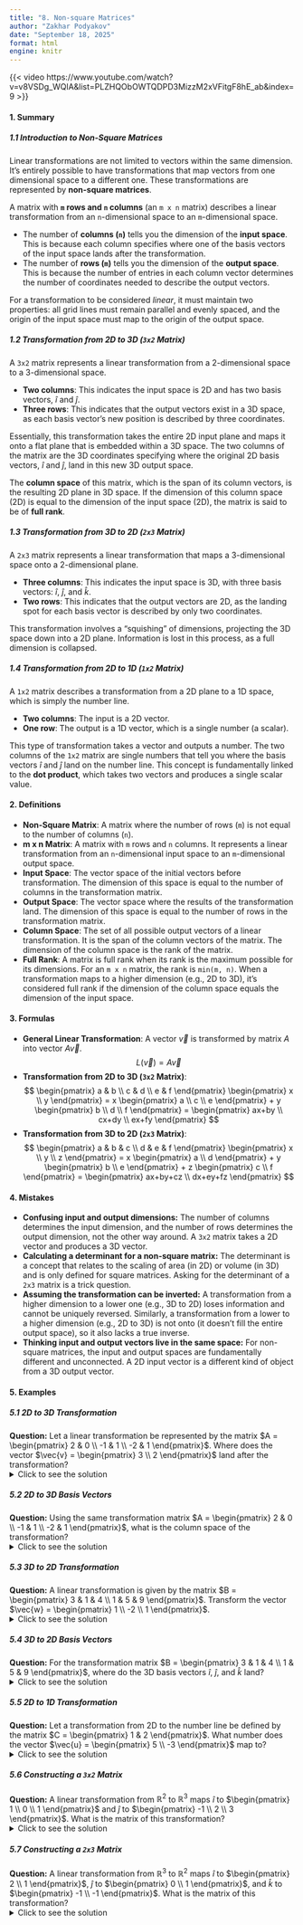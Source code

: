 ```yaml
---
title: "8. Non-square Matrices"
author: "Zakhar Podyakov"
date: "September 18, 2025"
format: html
engine: knitr
---
```


{{< video https://www.youtube.com/watch?v=v8VSDg_WQlA&list=PLZHQObOWTQDPD3MizzM2xVFitgF8hE_ab&index=9 >}}

<!-- [QUIZ]() | [FLASHCARDS]() -->

#### **1. Summary**

##### **1.1 Introduction to Non-Square Matrices**
Linear transformations are not limited to vectors within the same dimension. It's entirely possible to have transformations that map vectors from one dimensional space to a different one. These transformations are represented by **non-square matrices**.

A matrix with **`m` rows and `n` columns** (an `m x n` matrix) describes a linear transformation from an `n`-dimensional space to an `m`-dimensional space.

-   The number of **columns (`n`)** tells you the dimension of the **input space**. This is because each column specifies where one of the basis vectors of the input space lands after the transformation.
-   The number of **rows (`m`)** tells you the dimension of the **output space**. This is because the number of entries in each column vector determines the number of coordinates needed to describe the output vectors.

For a transformation to be considered *linear*, it must maintain two properties: all grid lines must remain parallel and evenly spaced, and the origin of the input space must map to the origin of the output space.

##### **1.2 Transformation from 2D to 3D (`3x2` Matrix)**
A `3x2` matrix represents a linear transformation from a 2-dimensional space to a 3-dimensional space.

-   **Two columns**: This indicates the input space is 2D and has two basis vectors, $\hat{i}$ and $\hat{j}$.
-   **Three rows**: This indicates that the output vectors exist in a 3D space, as each basis vector's new position is described by three coordinates.

Essentially, this transformation takes the entire 2D input plane and maps it onto a flat plane that is embedded within a 3D space. The two columns of the matrix are the 3D coordinates specifying where the original 2D basis vectors, $\hat{i}$ and $\hat{j}$, land in this new 3D output space.

The **column space** of this matrix, which is the span of its column vectors, is the resulting 2D plane in 3D space. If the dimension of this column space (2D) is equal to the dimension of the input space (2D), the matrix is said to be of **full rank**.

<!-- DIAGRAM HERE -->

##### **1.3 Transformation from 3D to 2D (`2x3` Matrix)**
A `2x3` matrix represents a linear transformation that maps a 3-dimensional space onto a 2-dimensional plane.

-   **Three columns**: This indicates the input space is 3D, with three basis vectors: $\hat{i}$, $\hat{j}$, and $\hat{k}$.
-   **Two rows**: This indicates that the output vectors are 2D, as the landing spot for each basis vector is described by only two coordinates.

This transformation involves a "squishing" of dimensions, projecting the 3D space down into a 2D plane. Information is lost in this process, as a full dimension is collapsed.

<!-- DIAGRAM HERE -->

##### **1.4 Transformation from 2D to 1D (`1x2` Matrix)**
A `1x2` matrix describes a transformation from a 2D plane to a 1D space, which is simply the number line.

-   **Two columns**: The input is a 2D vector.
-   **One row**: The output is a 1D vector, which is a single number (a scalar).

This type of transformation takes a vector and outputs a number. The two columns of the `1x2` matrix are single numbers that tell you where the basis vectors $\hat{i}$ and $\hat{j}$ land on the number line. This concept is fundamentally linked to the **dot product**, which takes two vectors and produces a single scalar value.

<!-- DIAGRAM HERE -->

#### **2. Definitions**

-   **Non-Square Matrix**: A matrix where the number of rows (`m`) is not equal to the number of columns (`n`).
-   **m x n Matrix**: A matrix with `m` rows and `n` columns. It represents a linear transformation from an `n`-dimensional input space to an `m`-dimensional output space.
-   **Input Space**: The vector space of the initial vectors before transformation. The dimension of this space is equal to the number of columns in the transformation matrix.
-   **Output Space**: The vector space where the results of the transformation land. The dimension of this space is equal to the number of rows in the transformation matrix.
-   **Column Space**: The set of all possible output vectors of a linear transformation. It is the span of the column vectors of the matrix. The dimension of the column space is the rank of the matrix.
-   **Full Rank**: A matrix is full rank when its rank is the maximum possible for its dimensions. For an `m x n` matrix, the rank is `min(m, n)`. When a transformation maps to a higher dimension (e.g., 2D to 3D), it's considered full rank if the dimension of the column space equals the dimension of the input space.

#### **3. Formulas**

-   **General Linear Transformation**: A vector $\vec{v}$ is transformed by matrix $A$ into vector $A\vec{v}$.
    $$ L(\vec{v}) = A\vec{v} $$
-   **Transformation from 2D to 3D (`3x2` Matrix)**:
    $$ \begin{pmatrix} a & b \\ c & d \\ e & f \end{pmatrix} \begin{pmatrix} x \\ y \end{pmatrix} = x \begin{pmatrix} a \\ c \\ e \end{pmatrix} + y \begin{pmatrix} b \\ d \\ f \end{pmatrix} = \begin{pmatrix} ax+by \\ cx+dy \\ ex+fy \end{pmatrix} $$
-   **Transformation from 3D to 2D (`2x3` Matrix)**:
    $$ \begin{pmatrix} a & b & c \\ d & e & f \end{pmatrix} \begin{pmatrix} x \\ y \\ z \end{pmatrix} = x \begin{pmatrix} a \\ d \end{pmatrix} + y \begin{pmatrix} b \\ e \end{pmatrix} + z \begin{pmatrix} c \\ f \end{pmatrix} = \begin{pmatrix} ax+by+cz \\ dx+ey+fz \end{pmatrix} $$

#### **4. Mistakes**

-   **Confusing input and output dimensions:** The number of columns determines the input dimension, and the number of rows determines the output dimension, not the other way around. A `3x2` matrix takes a 2D vector and produces a 3D vector.
-   **Calculating a determinant for a non-square matrix:** The determinant is a concept that relates to the scaling of area (in 2D) or volume (in 3D) and is only defined for square matrices. Asking for the determinant of a `2x3` matrix is a trick question.
-   **Assuming the transformation can be inverted:** A transformation from a higher dimension to a lower one (e.g., 3D to 2D) loses information and cannot be uniquely reversed. Similarly, a transformation from a lower to a higher dimension (e.g., 2D to 3D) is not onto (it doesn't fill the entire output space), so it also lacks a true inverse.
-   **Thinking input and output vectors live in the same space:** For non-square matrices, the input and output spaces are fundamentally different and unconnected. A 2D input vector is a different kind of object from a 3D output vector.

#### **5. Examples**

##### **5.1 2D to 3D Transformation**
**Question:** Let a linear transformation be represented by the matrix $A = \begin{pmatrix} 2 & 0 \\ -1 & 1 \\ -2 & 1 \end{pmatrix}$. Where does the vector $\vec{v} = \begin{pmatrix} 3 \\ 2 \end{pmatrix}$ land after the transformation?
<details>
<summary>Click to see the solution</summary>

1.  **Multiply the matrix by the vector:**
    $$ A\vec{v} = \begin{pmatrix} 2 & 0 \\ -1 & 1 \\ -2 & 1 \end{pmatrix} \begin{pmatrix} 3 \\ 2 \end{pmatrix} $$
2.  **Calculate the new coordinates:**
    $$ \begin{pmatrix} (2 \cdot 3) + (0 \cdot 2) \\ (-1 \cdot 3) + (1 \cdot 2) \\ (-2 \cdot 3) + (1 \cdot 2) \end{pmatrix} = \begin{pmatrix} 6 + 0 \\ -3 + 2 \\ -6 + 2 \end{pmatrix} = \begin{pmatrix} 6 \\ -1 \\ -4 \end{pmatrix} $$

**Answer:** The vector $\vec{v}$ lands on the point **$\begin{pmatrix} 6 \\ -1 \\ -4 \end{pmatrix}$** in 3D space.
</details>

##### **5.2 2D to 3D Basis Vectors**
**Question:** Using the same transformation matrix $A = \begin{pmatrix} 2 & 0 \\ -1 & 1 \\ -2 & 1 \end{pmatrix}$, what is the column space of the transformation?
<details>
<summary>Click to see the solution</summary>

1.  **Identify the landing spots of the basis vectors:** The columns of the matrix tell us where the basis vectors $\hat{i}$ and $\hat{j}$ land.
    -   $\hat{i}$ lands on $\begin{pmatrix} 2 \\ -1 \\ -2 \end{pmatrix}$.
    -   $\hat{j}$ lands on $\begin{pmatrix} 0 \\ 1 \\ 1 \end{pmatrix}$.
2.  **Describe the column space:** The column space is the span of these two vectors. Geometrically, it is the 2D plane that passes through the origin and is defined by these two vectors in 3D space.

**Answer:** The column space is the 2D plane in $\mathbb{R}^3$ spanned by the vectors **$\begin{pmatrix} 2 \\ -1 \\ -2 \end{pmatrix}$** and **$\begin{pmatrix} 0 \\ 1 \\ 1 \end{pmatrix}$**.
</details>

##### **5.3 3D to 2D Transformation**
**Question:** A linear transformation is given by the matrix $B = \begin{pmatrix} 3 & 1 & 4 \\ 1 & 5 & 9 \end{pmatrix}$. Transform the vector $\vec{w} = \begin{pmatrix} 1 \\ -2 \\ 1 \end{pmatrix}$.
<details>
<summary>Click to see the solution</summary>

1.  **Multiply the matrix by the vector:**
    $$ B\vec{w} = \begin{pmatrix} 3 & 1 & 4 \\ 1 & 5 & 9 \end{pmatrix} \begin{pmatrix} 1 \\ -2 \\ 1 \end{pmatrix} $$
2.  **Calculate the new coordinates:**
    $$ \begin{pmatrix} (3 \cdot 1) + (1 \cdot -2) + (4 \cdot 1) \\ (1 \cdot 1) + (5 \cdot -2) + (9 \cdot 1) \end{pmatrix} = \begin{pmatrix} 3 - 2 + 4 \\ 1 - 10 + 9 \end{pmatrix} = \begin{pmatrix} 5 \\ 0 \end{pmatrix} $$

**Answer:** The vector $\vec{w}$ is mapped to the point **$\begin{pmatrix} 5 \\ 0 \end{pmatrix}$** on the 2D plane.
</details>

##### **5.4 3D to 2D Basis Vectors**
**Question:** For the transformation matrix $B = \begin{pmatrix} 3 & 1 & 4 \\ 1 & 5 & 9 \end{pmatrix}$, where do the 3D basis vectors $\hat{i}$, $\hat{j}$, and $\hat{k}$ land?
<details>
<summary>Click to see the solution</summary>

1.  **Read the columns of the matrix:** Each column corresponds to the landing spot of a basis vector.
    -   The first column is for $\hat{i}$.
    -   The second column is for $\hat{j}$.
    -   The third column is for $\hat{k}$.

**Answer:**
-   $\hat{i}$ lands on **$\begin{pmatrix} 3 \\ 1 \end{pmatrix}$**.
-   $\hat{j}$ lands on **$\begin{pmatrix} 1 \\ 5 \end{pmatrix}$**.
-   $\hat{k}$ lands on **$\begin{pmatrix} 4 \\ 9 \end{pmatrix}$**.
</details>

##### **5.5 2D to 1D Transformation**
**Question:** Let a transformation from 2D to the number line be defined by the matrix $C = \begin{pmatrix} 1 & 2 \end{pmatrix}$. What number does the vector $\vec{u} = \begin{pmatrix} 5 \\ -3 \end{pmatrix}$ map to?
<details>
<summary>Click to see the solution</summary>

1.  **Multiply the matrix by the vector:**
    $$ C\vec{u} = \begin{pmatrix} 1 & 2 \end{pmatrix} \begin{pmatrix} 5 \\ -3 \end{pmatrix} $$
2.  **Calculate the resulting number:**
    $$ (1 \cdot 5) + (2 \cdot -3) = 5 - 6 = -1 $$

**Answer:** The vector $\vec{u}$ maps to the number **-1** on the number line.
</details>

##### **5.6 Constructing a `3x2` Matrix**
**Question:** A linear transformation from $\mathbb{R}^2$ to $\mathbb{R}^3$ maps $\hat{i}$ to $\begin{pmatrix} 1 \\ 0 \\ 1 \end{pmatrix}$ and $\hat{j}$ to $\begin{pmatrix} -1 \\ 2 \\ 3 \end{pmatrix}$. What is the matrix of this transformation?
<details>
<summary>Click to see the solution</summary>

1.  **Recall the rule:** The columns of the transformation matrix are the coordinates of where the basis vectors land.
2.  **Construct the matrix:** The first column is the transformed $\hat{i}$, and the second column is the transformed $\hat{j}$.

**Answer:** The transformation matrix is **$\begin{pmatrix} 1 & -1 \\ 0 & 2 \\ 1 & 3 \end{pmatrix}$**.
</details>

##### **5.7 Constructing a `2x3` Matrix**
**Question:** A linear transformation from $\mathbb{R}^3$ to $\mathbb{R}^2$ maps $\hat{i}$ to $\begin{pmatrix} 2 \\ 1 \end{pmatrix}$, $\hat{j}$ to $\begin{pmatrix} 0 \\ 1 \end{pmatrix}$, and $\hat{k}$ to $\begin{pmatrix} -1 \\ -1 \end{pmatrix}$. What is the matrix of this transformation?
<details>
<summary>Click to see the solution</summary>

1.  **Recall the rule:** The columns of the transformation matrix are the landing spots of the basis vectors.
2.  **Assemble the matrix:** The three columns will be the transformed versions of $\hat{i}$, $\hat{j}$, and $\hat{k}$.

**Answer:** The transformation matrix is **$\begin{pmatrix} 2 & 0 & -1 \\ 1 & 1 & -1 \end{pmatrix}$**.
</details>